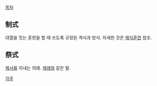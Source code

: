 [[목차]]

== 制式 ==
대열을 짓는 훈련을 할 때 쓰도록 규정된 격식과 방식. 자세한 것은 [[제식훈련]] 참조.

== 祭式 ==
[[제사]]를 지내는 의례. [[제례]]와 같은 말.

[[각주]]
